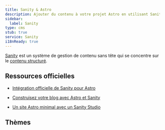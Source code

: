 ```yaml
---
title: Sanity & Astro
description: Ajouter du contenu à votre projet Astro en utilisant Sanity comme CMS
sidebar:
  label: Sanity
type: cms
stub: true
service: Sanity
i18nReady: true
---
```



[Sanity](http://sanity.io) est un système de gestion de contenu sans tête qui se concentre sur le [contenu structuré](https://www.sanity.io/structured-content-platform).

## Ressources officielles

- [Intégration officielle de Sanity pour Astro](https://www.sanity.io/plugins/sanity-astro)

- [Construisez votre blog avec Astro et Sanity](https://www.sanity.io/guides/sanity-astro-blog)

- [Un site Astro minimal avec un Sanity Studio](https://www.sanity.io/templates/astro-sanity-clean)

## Thèmes

<Grid>
  <Card title="The Balanced Chef" href="https://astro.build/themes/details/the-balanced-chef/" thumbnail="astro-chef-project.png"/>
</Grid>

